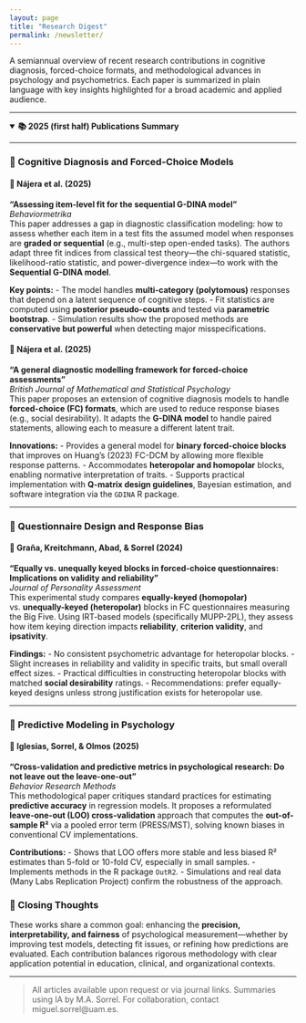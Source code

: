```yaml
---
layout: page
title: "Research Digest"
permalink: /newsletter/
---
```


A semiannual overview of recent research contributions in cognitive diagnosis, forced-choice formats, and methodological advances in psychology and psychometrics. Each paper is summarized in plain language with key insights highlighted for a broad academic and applied audience.

---

<details open>
<summary><strong>📚 2025 (first half) Publications Summary</strong></summary>

---

### 🔹 Cognitive Diagnosis and Forced-Choice Models

#### 🧾 **Nájera et al. (2025)**  
**"Assessing item-level fit for the sequential G-DINA model"**  
*Behaviormetrika*  
This paper addresses a gap in diagnostic classification modeling: how to assess whether each item in a test fits the assumed model when responses are **graded or sequential** (e.g., multi-step open-ended tasks). The authors adapt three fit indices from classical test theory—the chi-squared statistic, likelihood-ratio statistic, and power-divergence index—to work with the **Sequential G-DINA model**.

**Key points:**
- The model handles **multi-category (polytomous)** responses that depend on a latent sequence of cognitive steps.
- Fit statistics are computed using **posterior pseudo-counts** and tested via **parametric bootstrap**.
- Simulation results show the proposed methods are **conservative but powerful** when detecting major misspecifications.

#### 🧾 **Nájera et al. (2025)**  
**"A general diagnostic modelling framework for forced-choice assessments"**  
*British Journal of Mathematical and Statistical Psychology*  
This paper proposes an extension of cognitive diagnosis models to handle **forced-choice (FC) formats**, which are used to reduce response biases (e.g., social desirability). It adapts the **G-DINA model** to handle paired statements, allowing each to measure a different latent trait.

**Innovations:**
- Provides a general model for **binary forced-choice blocks** that improves on Huang’s (2023) FC-DCM by allowing more flexible response patterns.
- Accommodates **heteropolar and homopolar** blocks, enabling normative interpretation of traits.
- Supports practical implementation with **Q-matrix design guidelines**, Bayesian estimation, and software integration via the `GDINA` R package.

---

### 🔹 Questionnaire Design and Response Bias

#### 🧾 **Graña, Kreitchmann, Abad, & Sorrel (2024)**  
**"Equally vs. unequally keyed blocks in forced-choice questionnaires: Implications on validity and reliability"**  
*Journal of Personality Assessment*  
This experimental study compares **equally-keyed (homopolar)** vs. **unequally-keyed (heteropolar)** blocks in FC questionnaires measuring the Big Five. Using IRT-based models (specifically MUPP-2PL), they assess how item keying direction impacts **reliability**, **criterion validity**, and **ipsativity**.

**Findings:**
- No consistent psychometric advantage for heteropolar blocks.
- Slight increases in reliability and validity in specific traits, but small overall effect sizes.
- Practical difficulties in constructing heteropolar blocks with matched **social desirability** ratings.
- Recommendations: prefer equally-keyed designs unless strong justification exists for heteropolar use.

---

### 🔹 Predictive Modeling in Psychology

#### 🧾 **Iglesias, Sorrel, & Olmos (2025)**  
**"Cross-validation and predictive metrics in psychological research: Do not leave out the leave-one-out"**  
*Behavior Research Methods*  
This methodological paper critiques standard practices for estimating **predictive accuracy** in regression models. It proposes a reformulated **leave-one-out (LOO) cross-validation** approach that computes the **out-of-sample R²** via a pooled error term (PRESS/MST), solving known biases in conventional CV implementations.

**Contributions:**
- Shows that LOO offers more stable and less biased R² estimates than 5-fold or 10-fold CV, especially in small samples.
- Implements methods in the R package `OutR2`.
- Simulations and real data (Many Labs Replication Project) confirm the robustness of the approach.

### 🔗 Closing Thoughts

These works share a common goal: enhancing the **precision, interpretability, and fairness** of psychological measurement—whether by improving test models, detecting fit issues, or refining how predictions are evaluated. Each contribution balances rigorous methodology with clear application potential in education, clinical, and organizational contexts.

</details>

---

> All articles available upon request or via journal links. Summaries using IA by M.A. Sorrel. For collaboration, contact miguel.sorrel@uam.es.
